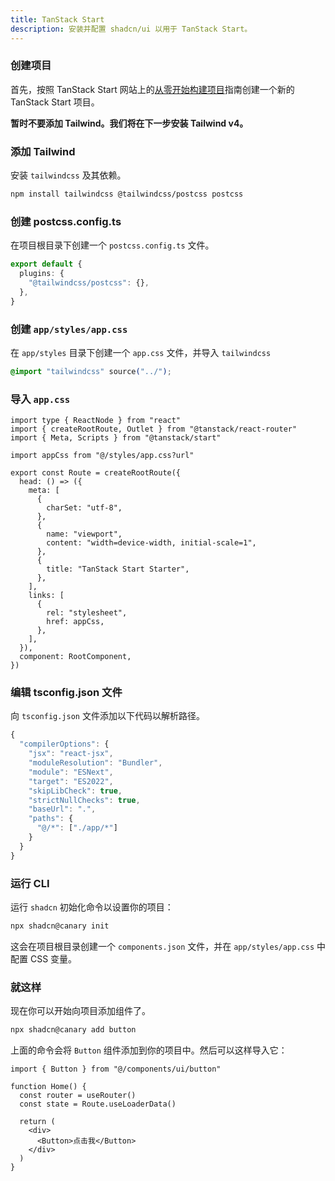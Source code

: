```yaml
---
title: TanStack Start
description: 安装并配置 shadcn/ui 以用于 TanStack Start。
---
```


<Steps>

### 创建项目

首先，按照 TanStack Start 网站上的[从零开始构建项目](https://tanstack.com/start/latest/docs/framework/react/build-from-scratch)指南创建一个新的 TanStack Start 项目。

**暂时不要添加 Tailwind。我们将在下一步安装 Tailwind v4。**

### 添加 Tailwind

安装 `tailwindcss` 及其依赖。

```bash
npm install tailwindcss @tailwindcss/postcss postcss
```

### 创建 postcss.config.ts

在项目根目录下创建一个 `postcss.config.ts` 文件。

```ts title="postcss.config.ts" showLineNumbers
export default {
  plugins: {
    "@tailwindcss/postcss": {},
  },
}
```

### 创建 `app/styles/app.css`

在 `app/styles` 目录下创建一个 `app.css` 文件，并导入 `tailwindcss`

```css title="app/styles/app.css"
@import "tailwindcss" source("../");
```

### 导入 `app.css`

```tsx title="app/routes/__root.tsx" showLineNumbers {5,21-26} showLineNumbers
import type { ReactNode } from "react"
import { createRootRoute, Outlet } from "@tanstack/react-router"
import { Meta, Scripts } from "@tanstack/start"

import appCss from "@/styles/app.css?url"

export const Route = createRootRoute({
  head: () => ({
    meta: [
      {
        charSet: "utf-8",
      },
      {
        name: "viewport",
        content: "width=device-width, initial-scale=1",
      },
      {
        title: "TanStack Start Starter",
      },
    ],
    links: [
      {
        rel: "stylesheet",
        href: appCss,
      },
    ],
  }),
  component: RootComponent,
})
```

### 编辑 tsconfig.json 文件

向 `tsconfig.json` 文件添加以下代码以解析路径。

```ts title="tsconfig.json" showLineNumbers {9-12}
{
  "compilerOptions": {
    "jsx": "react-jsx",
    "moduleResolution": "Bundler",
    "module": "ESNext",
    "target": "ES2022",
    "skipLibCheck": true,
    "strictNullChecks": true,
    "baseUrl": ".",
    "paths": {
      "@/*": ["./app/*"]
    }
  }
}
```

### 运行 CLI

运行 `shadcn` 初始化命令以设置你的项目：

```bash
npx shadcn@canary init
```

这会在项目根目录创建一个 `components.json` 文件，并在 `app/styles/app.css` 中配置 CSS 变量。

### 就这样

现在你可以开始向项目添加组件了。

```bash
npx shadcn@canary add button
```

上面的命令会将 `Button` 组件添加到你的项目中。然后可以这样导入它：

```tsx title="app/routes/index.tsx" showLineNumbers {1,6}
import { Button } from "@/components/ui/button"

function Home() {
  const router = useRouter()
  const state = Route.useLoaderData()

  return (
    <div>
      <Button>点击我</Button>
    </div>
  )
}
```

</Steps>